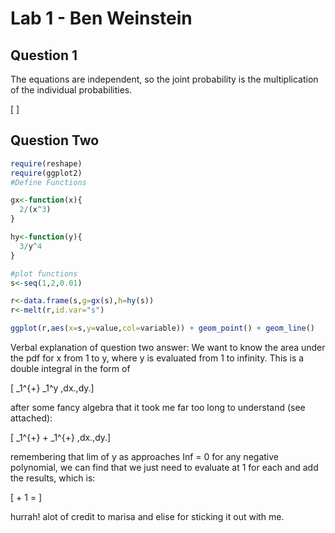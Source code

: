 
Lab 1 - Ben Weinstein
========================================================

Question 1
---

The equations are independent, so the joint probability is the multiplication of the individual probabilities.

\[
\frac{2}{x^3} \frac{3}{y^4}
\]

Question Two
--------

```r
require(reshape)
require(ggplot2)
#Define Functions

gx<-function(x){
  2/(x^3)
}

hy<-function(y){
  3/y^4
}

#plot functions
s<-seq(1,2,0.01)

r<-data.frame(s,g=gx(s),h=hy(s))
r<-melt(r,id.var="s")

ggplot(r,aes(x=s,y=value,col=variable)) + geom_point() + geom_line()
```

Verbal explanation of question two answer: We want to know the area under the pdf for x from 1 to y, where y is evaluated from 1 to infinity. This is a double integral in the form of 

\[ \int_1^{+\infty} \int_1^y \frac{2}{x^3} \frac{3}{y^4}
\,dx.\,dy.\] 

after some fancy algebra that it took me far too long to understand (see attached):

\[ \int_1^{+\infty} \frac{-3*y^-5}{5} +  \int_1^{+\infty} \frac{-3y^-3*}{3}
\,dx.\,dy.\] 


remembering that lim of y as approaches Inf = 0 for any negative polynomial, we can find that we just need to evaluate at 1 for each and add the results, which is: 

\[ \frac{-3}{5} + 1 = \frac{2}{5}\]

hurrah!
alot of credit to marisa and elise for sticking it out with me. 


